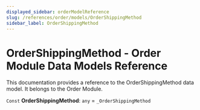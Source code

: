 ```yaml
---
displayed_sidebar: orderModelReference
slug: /references/order/models/OrderShippingMethod
sidebar_label: OrderShippingMethod
---
```



# OrderShippingMethod - Order Module Data Models Reference

This documentation provides a reference to the OrderShippingMethod data model. It belongs to the Order Module.

 `Const` **OrderShippingMethod**: `any` = `_OrderShippingMethod`

